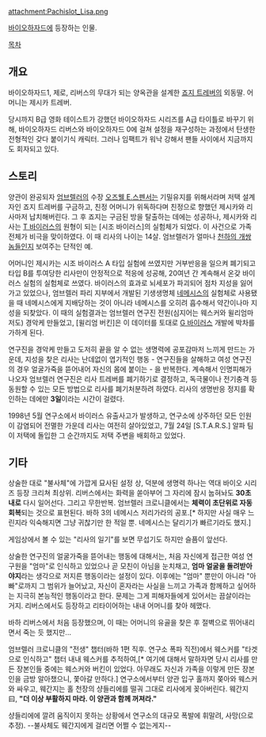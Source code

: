 attachment:Pachislot_Lisa.png

[[바이오하자드]]에 등장하는 인물.

[[목차]]
== 개요 ==
바이오하자드1, 제로, 리버스의 무대가 되는 양옥관을 설계한 [[죠지 트레버]]의 외동딸. 어머니는 제시카 트레버.

당시까지 B급 영화 테이스트가 강했던 바이오하자드 시리즈를 A급 타이틀로 바꾸기 위해, 바이오하자드 리버스와 바이오하자드 0에 걸쳐 설정을 재구성하는 과정에서 탄생한 전형적인 갖다 붙이기식 캐릭터. 그러나 임팩트가 워낙 강해서 팬들 사이에서 지금까지도 회자되고 있다.

== 스토리 ==
양관이 완공되자 [[엄브렐러]]의 수장 [[오즈웰 E.스펜서]]는 기밀유지를 위해서라며 저택 설계자인 죠지 트레버를 구금하고, 친정 어머니가 위독하다며 친정으로 향했던 제시카와 리사마저 납치해버린다. 그 후 죠지는 구금된 방을 탈출하는 데에는 성공하나, 제시카와 리사는 [[T 바이러스]]의 원형이 되는 [시조 바이러스]의 실험체가 되었다. 이 사건으로 가족 전체가 비극을 맞이하였다. 이 때 리사의 나이는 14살. 엄브렐러가 얼마나 [[천하의 개쌍놈들]]인지 보여주는 단적인 예.

어머니인 제시카는 시조 바이러스 A 타입 실험에 쓰였지만 거부반응을 일으켜 폐기되고 타입 B를 투여당한 리사만이 안정적으로 적응에 성공해, 20여년 간 계속해서 온갖 바이러스 실험의 실험체로 쓰였다. 바이러스의 효과로 뇌세포가 파괴되어 점차 지성을 잃어가고 있었으나, 엄브렐러 파리 지부에서 개발된 기생생명체 [[네메시스]]의 실험체로 사용됐을 때 네메시스에게 지배당하는 것이 아니라 네메시스를 오히려 흡수해서 약간이나마 지성을 되찾았다. 이 때의 실험결과는 엄브렐러 연구진 전원(심지어는 웨스커와 윌리엄마저도) 경악케 만들었고, [윌리엄 버킨]은 이 데이터를 토대로 [[G 바이러스]] 개발에 박차를 가하게 된다.

연구진을 경악케 만들고 도저히 끝을 알 수 없는 생명력에 공포감마저 느끼게 만드는 가운데, 지성을 찾은 리사는 난데없이 엽기적인 행동 - 연구진들을 살해하고 여성 연구진의 경우 얼굴가죽을 뜯어내어 자신의 몸에 붙이는 - 을 반복한다. 계속해서 인명피해가 나오자 엄브렐러 연구진은 리사 트레버를 폐기하기로 결정하고, 독극물이나 전기충격 등 동원할 수 있는 모든 방법으로 리사를 폐기처분하려 하였다. 리사의 생명반응 정지를 확인하는 데에만 '''3일'''이라는 시간이 걸렸다.

1998년 5월 연구소에서 바이러스 유출사고가 발생하고, 연구소에 상주하던 모든 인원이 감염되어 전멸한 가운데 리사는 여전히 살아있었고, 7월 24일 [S.T.A.R.S.] 알파 팀이 저택에 돌입한 그 순간까지도 저택 주변을 배회하고 있었다.

== 기타 ==
상술한 대로 "불사체"에 가깝게 묘사된 설정 상, 덕분에 생명력 하나는 역대 바이오 시리즈 등장 크리쳐 최상위. 리버스에서는 화력을 쏟아부어 그 자리에 잠시 눕혀놔도 '''30초 내로''' 다시 일어선다. 그리고 무한반복. 엄브렐러 크로니클에서는 '''체력이 초단위로 자동회복'''되는 것으로 표현된다. 바하 3의 네메시스 저리가라의 공포.[* 하지만 사실 매우 느린지라 익숙해지면 그냥 귀찮기만 한 적일 뿐. 네메시스는 달리기가 빠르기라도 했지.]

게임상에서 볼 수 있는 "리사의 일기"를 보면 무섭기도 하지만 슬픔이 앞선다.

상술한 연구진의 얼굴가죽을 뜯어내는 행동에 대해서는, 처음 자신에게 접근한 여성 연구원을 "엄마"로 인식하고 있었으나 곧 모친이 아님을 눈치채고, '''엄마 얼굴을 돌려받아야지'''라는 생각으로 저지른 행동이라는 설정이 있다. 이후에는 "엄마" 뿐만이 아니라 "아빠"로까지 그 범위가 늘어났고, 자신이 혼자라는 사실을 느끼고 가족과 함께하고 싶어하는 지극히 본능적인 행동이라고 한다. 문제는 그게 피해자들에게 있어서는 끔살이라는 거지. 리버스에서도 등장하고 리타이어하는 내내 어머니를 찾아 헤맸다.

바하 리버스에서 처음 등장했으며, 이 때는 어머니의 유골을 찾은 후 절벽으로 뛰어내리면서 죽는 듯 했지만...

엄브렐러 크로니클의 "전생" 챕터(바하 1편 직후. 연구소 폭파 직전)에서 웨스커를 "타겟으로 인식하고" 챕터 내내 웨스커를 추적하여,[* 여기에 대해서 말하자면 당시 리사를 만든 장본인들 중에는 웨스커와 버킨이 있었다. 아무래도 자신과 가족을 이렇게 만든 장본인을 금방 알아챘으니, 쫓아갈 만하다.] 연구소에서부터 양관 입구 홀까지 쫒아와 웨스커와 싸우고, 웨간지는 홀 천장의 샹들리에를 떨궈 그대로 리사에게 꽂아버린다. 웨간지 曰, '''"더 이상 부활하지 마라. 이 양관과 함께 꺼져라."'''

샹들리에에 깔려 움직이지 못하는 상황에서 연구소의 대규모 폭발에 휘말려, 사망(으로 추정). --불사체도 웨간지에게 걸리면 어쩔 수 없는게지--
